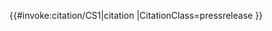 <includeonly>{{#invoke:citation/CS1|citation
|CitationClass=pressrelease
}}</includeonly><noinclude>
{{documentation}}
</noinclude>